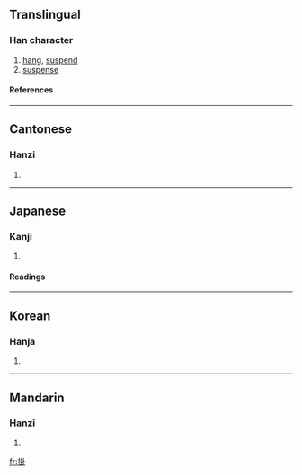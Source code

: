 {{see|挂}}

==Translingual==
===Han character===
{{Han char|rn=64|rad=手|as=08|sn=11|four=5300<sub>0</sub>|canj=手土土卜 (QGGY)}}
# [[hang]], [[suspend]]
# [[suspense]]
====References====
{{Han ref|kx=0438.050|dkj=12267|dj=0788.030|hdz=31890.130|uh=639B|ud=25499|bh=B1BE|bd=45502}}
----
==Cantonese==
===Hanzi===
{{yue-hanzi|jyut=|y=gwa3}}
# {{defn|Cantonese}}
----
==Japanese==
===Kanji===
{{ja-kanji|grade=c|rs=手08}}
# {{defn|Japanese}} 
====Readings====
{{ja-readings|on=[[か]] (ka), [[かい]] (kai)|kun=[[かける]] (kakeru), [[かかる]] (kakaru), [[かかり]] (kakari)}}
----
==Korean==
===Hanja===
{{ko-hanja|hangeul=괘|eumhun=|rv=gwae|mr=kwae|y=kway}}
# {{defn|Korean}}
----
==Mandarin==
===Hanzi===
{{cmn-hanzi|sim=挂|pin=[[guà]] ([[gua4]])|wg=kua<sup>4</sup>}}
# {{defn|Mandarin}}

[[fr:掛]]